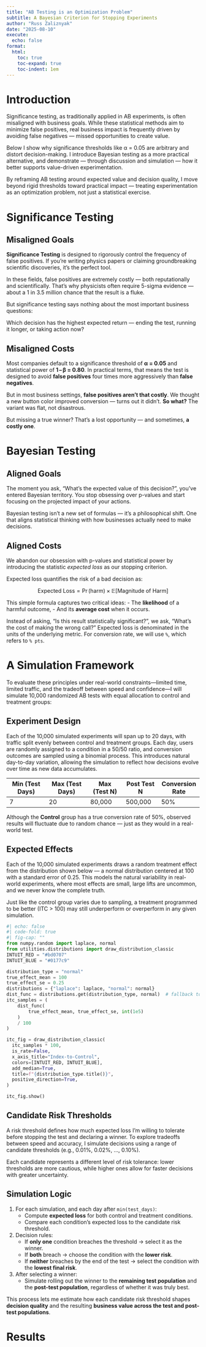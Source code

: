```yaml
---
title: "AB Testing is an Optimization Problem"
subtitle: A Bayesian Criterion for Stopping Experiments
author: "Russ Zaliznyak"
date: "2025-08-10"
execute:
  echo: false
format: 
  html: 
    toc: true
    toc-expand: true
    toc-indent: 1em
---
```


# Introduction

Significance testing, as traditionally applied in AB experiments, is often misaligned with business goals. While these statistical methods aim to minimize false positives, real business impact is frequently driven by avoiding false negatives — missed opportunities to create value.

Below I show why significance thresholds like α = 0.05 are arbitrary and distort decision-making. I introduce Bayesian testing as a more practical alternative, and demonstrate — through discussion and simulation — how it better supports value-driven experimentation.

By reframing AB testing around expected value and decision quality, I move beyond rigid thresholds toward practical impact — treating experimentation as an optimization problem, not just a statistical exercise.

# Significance Testing

## Misaligned Goals

**Significance Testing**  is designed to rigorously control the frequency of false positives. If you're writing physics papers or claiming groundbreaking scientific discoveries, it's the perfect tool.

In these fields, false positives are extremely costly — both reputationally and scientifically. That’s why physicists often require 5-sigma evidence — about a 1 in 3.5 million chance that the result is a fluke.

But significance testing says nothing about the most important business questions:

Which decision has the highest expected return — ending the test, running it longer, or taking action now?

## Misaligned Costs

Most companies default to a significance threshold of **α = 0.05** and statistical power of **1 – β = 0.80**.
In practical terms, that means the test is designed to avoid **false positives** four times more aggressively than **false negatives**.

But in most business settings, **false positives aren’t that costly**. We thought a new button color improved conversion — turns out it didn’t. **So what?** The variant was flat, not disastrous.

But missing a true winner? That’s a lost opportunity — and sometimes, **a costly one**.



# Bayesian Testing

## Aligned Goals

The moment you ask, “What’s the expected value of this decision?”, you’ve entered Bayesian territory. You stop obsessing over p-values and start focusing on the projected impact of your actions.

Bayesian testing isn’t a new set of formulas — it’s a philosophical shift. One that aligns statistical thinking with how businesses actually need to make decisions.


## Aligned Costs

We abandon our obsession with p-values and statistical power by introducing the statistic _expected loss_ as our stopping criterion.

Expected loss quantifies the risk of a bad decision as:

$$
\text{Expected Loss} = \Pr(\text{harm}) \times \mathbb{E}[\text{Magnitude of Harm}]
$$

This simple formula captures two critical ideas:
- The **likelihood** of a harmful outcome,
- And its **average cost** when it occurs.

Instead of asking, “Is this result statistically significant?”, we ask, “What’s the cost of making the wrong call?”
Expected loss is denominated in the units of the underlying metric. For conversion rate, we will use `%`, which refers to `% pts`.

# A Simulation Framework

To evaluate these principles under real-world constraints—limited time, limited traffic, and the tradeoff between speed and confidence—I will simulate 10,000 randomized AB tests with equal allocation to control and treatment groups:

## Experiment Design

Each of the 10,000 simulated experiments will span up to 20 days, with traffic split evenly between control and treatment groups. Each day, users are randomly assigned to a condition in a 50/50 ratio, and conversion outcomes are sampled using a binomial process. This introduces natural day-to-day variation, allowing the simulation to reflect how decisions evolve over time as new data accumulates.


| Min (Test Days) | Max (Test Days) | Max (Test N) | Post Test N | Conversion Rate |
|-----------------|------------------|---------------|---------------|------------------|
| 7               | 20               | 80,000        | 500,000       | 50%              |


Although the **Control** group has a true conversion rate of 50%, observed results will fluctuate due to random chance — just as they would in a real-world test.

## Expected Effects

Each of the 10,000 simulated experiments draws a random treatment effect from the distribution shown below — a normal distribution centered at 100 with a standard error of 0.25. This models the natural variability in real-world experiments, where most effects are small, large lifts are uncommon, and we never know the complete truth.

Just like the control group varies due to sampling, a treatment programmed to be better (ITC > 100) may still underperform or overperform in any given simulation.

```python
#| echo: false
#| code-fold: true
#| fig-cap: ""
from numpy.random import laplace, normal
from utilities.distributions import draw_distribution_classic
INTUIT_RED = "#bd0707"
INTUIT_BLUE = "#0177c9"

distribution_type = "normal"
true_effect_mean = 100
true_effect_se = 0.25
distributions = {"laplace": laplace, "normal": normal}
dist_func = distributions.get(distribution_type, normal)  # fallback to normal
itc_samples = (
    dist_func(
        true_effect_mean, true_effect_se, int(1e5)
    )
    / 100
)

itc_fig = draw_distribution_classic(
  itc_samples * 100,
  is_rate=False,
  x_axis_title="Index-to-Control",
  colors=[INTUIT_RED, INTUIT_BLUE],
  add_median=True,
  title=f"{distribution_type.title()}",
  positive_direction=True,
)

itc_fig.show()

```

## Candidate Risk Thresholds

A risk threshold defines how much expected loss I'm willing to tolerate before stopping the test and declaring a winner. To explore tradeoffs between speed and accuracy, I simulate decisions using a range of candidate thresholds (e.g., 0.01%, 0.02%, ..., 0.10%).

Each candidate represents a different level of risk tolerance: lower thresholds are more cautious, while higher ones allow for faster decisions with greater uncertainty.


## Simulation Logic

1. For each simulation, and each day after `min(test_days)`:
   - Compute **expected loss** for both control and treatment conditions.
   - Compare each condition’s expected loss to the candidate risk threshold.

2. Decision rules:
   - If **only one** condition breaches the threshold → select it as the winner.
   - If **both** breach → choose the condition with the **lower risk**.
   - If **neither** breaches by the end of the test → select the condition with the **lowest final risk**.

3. After selecting a winner:
   - Simulate rolling out the winner to the **remaining test population** and the **post-test population**, regardless of whether it was truly best.

This process lets me estimate how each candidate risk threshold shapes **decision quality** and the resulting **business value across the test and post-test populations**.

# Results
